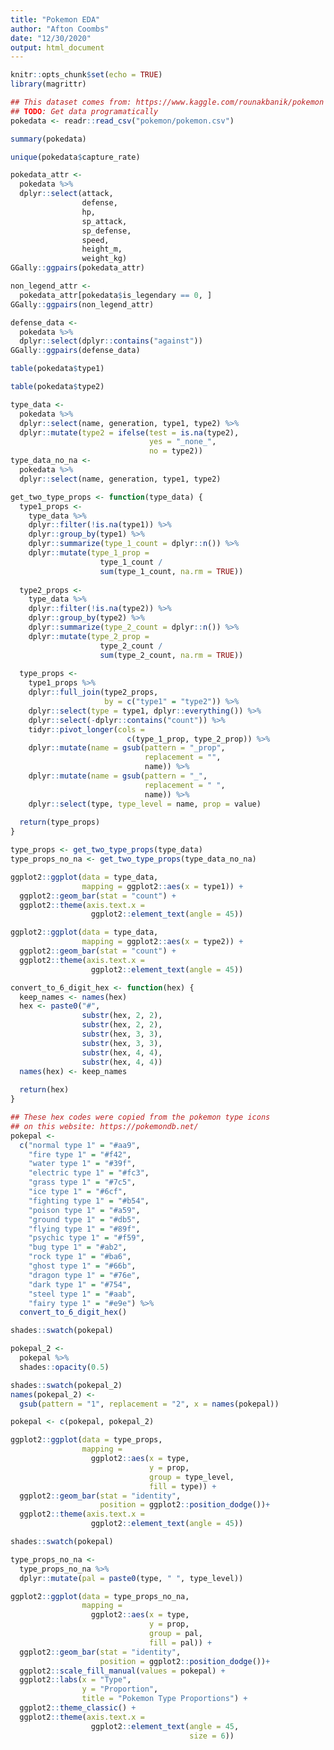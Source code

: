```yaml
---
title: "Pokemon EDA"
author: "Afton Coombs"
date: "12/30/2020"
output: html_document
---
```


```r
knitr::opts_chunk$set(echo = TRUE)
library(magrittr)
```

```r
## This dataset comes from: https://www.kaggle.com/rounakbanik/pokemon
## TODO: Get data programatically
pokedata <- readr::read_csv("pokemon/pokemon.csv")
```

```r
summary(pokedata)
```
```r
unique(pokedata$capture_rate)
```

```r
pokedata_attr <-
  pokedata %>%
  dplyr::select(attack,
                defense,
                hp,
                sp_attack,
                sp_defense,
                speed,
                height_m,
                weight_kg)
GGally::ggpairs(pokedata_attr)
```

```r
non_legend_attr <- 
  pokedata_attr[pokedata$is_legendary == 0, ]
GGally::ggpairs(non_legend_attr)
```
```r
defense_data <-
  pokedata %>%
  dplyr::select(dplyr::contains("against"))
GGally::ggpairs(defense_data)
```

```r
table(pokedata$type1)
```

```r
table(pokedata$type2)
```

```r
type_data <-
  pokedata %>% 
  dplyr::select(name, generation, type1, type2) %>%
  dplyr::mutate(type2 = ifelse(test = is.na(type2),
                               yes = "_none_",
                               no = type2))
type_data_no_na <-
  pokedata %>% 
  dplyr::select(name, generation, type1, type2)

get_two_type_props <- function(type_data) {
  type1_props <-
    type_data %>%
    dplyr::filter(!is.na(type1)) %>%
    dplyr::group_by(type1) %>%
    dplyr::summarize(type_1_count = dplyr::n()) %>%
    dplyr::mutate(type_1_prop = 
                    type_1_count / 
                    sum(type_1_count, na.rm = TRUE))
  
  type2_props <-
    type_data %>%
    dplyr::filter(!is.na(type2)) %>%
    dplyr::group_by(type2) %>%
    dplyr::summarize(type_2_count = dplyr::n()) %>%
    dplyr::mutate(type_2_prop = 
                    type_2_count / 
                    sum(type_2_count, na.rm = TRUE))
  
  type_props <-
    type1_props %>%
    dplyr::full_join(type2_props, 
                     by = c("type1" = "type2")) %>%
    dplyr::select(type = type1, dplyr::everything()) %>%
    dplyr::select(-dplyr::contains("count")) %>%
    tidyr::pivot_longer(cols = 
                          c(type_1_prop, type_2_prop)) %>%
    dplyr::mutate(name = gsub(pattern = "_prop",
                              replacement = "",
                              name)) %>%
    dplyr::mutate(name = gsub(pattern = "_",
                              replacement = " ",
                              name)) %>%
    dplyr::select(type, type_level = name, prop = value)
  
  return(type_props)
}

type_props <- get_two_type_props(type_data)
type_props_no_na <- get_two_type_props(type_data_no_na)
```

```r
ggplot2::ggplot(data = type_data,
                mapping = ggplot2::aes(x = type1)) +
  ggplot2::geom_bar(stat = "count") +
  ggplot2::theme(axis.text.x = 
                  ggplot2::element_text(angle = 45))
```

```r
ggplot2::ggplot(data = type_data,
                mapping = ggplot2::aes(x = type2)) +
  ggplot2::geom_bar(stat = "count") +
  ggplot2::theme(axis.text.x = 
                  ggplot2::element_text(angle = 45))
```
```r
convert_to_6_digit_hex <- function(hex) {
  keep_names <- names(hex)
  hex <- paste0("#",
                substr(hex, 2, 2), 
                substr(hex, 2, 2), 
                substr(hex, 3, 3),
                substr(hex, 3, 3),
                substr(hex, 4, 4),
                substr(hex, 4, 4))
  names(hex) <- keep_names
  
  return(hex)
}

## These hex codes were copied from the pokemon type icons
## on this website: https://pokemondb.net/
pokepal <- 
  c("normal type 1" = "#aa9",
    "fire type 1" = "#f42",
    "water type 1" = "#39f",
    "electric type 1" = "#fc3",
    "grass type 1" = "#7c5",
    "ice type 1" = "#6cf",
    "fighting type 1" = "#b54",
    "poison type 1" = "#a59",
    "ground type 1" = "#db5",
    "flying type 1" = "#89f",
    "psychic type 1" = "#f59",
    "bug type 1" = "#ab2",
    "rock type 1" = "#ba6",
    "ghost type 1" = "#66b",
    "dragon type 1" = "#76e",
    "dark type 1" = "#754",
    "steel type 1" = "#aab",
    "fairy type 1" = "#e9e") %>%
  convert_to_6_digit_hex()

shades::swatch(pokepal)
```

```r
pokepal_2 <- 
  pokepal %>%
  shades::opacity(0.5)

shades::swatch(pokepal_2)
names(pokepal_2) <- 
  gsub(pattern = "1", replacement = "2", x = names(pokepal))

pokepal <- c(pokepal, pokepal_2)
```

```r
ggplot2::ggplot(data = type_props,
                mapping = 
                  ggplot2::aes(x = type,
                               y = prop,
                               group = type_level,
                               fill = type)) + 
  ggplot2::geom_bar(stat = "identity",
                    position = ggplot2::position_dodge())+
  ggplot2::theme(axis.text.x = 
                  ggplot2::element_text(angle = 45))
```
```r
shades::swatch(pokepal)
```

```r
type_props_no_na <-
  type_props_no_na %>%
  dplyr::mutate(pal = paste0(type, " ", type_level))

ggplot2::ggplot(data = type_props_no_na,
                mapping = 
                  ggplot2::aes(x = type,
                               y = prop,
                               group = pal,
                               fill = pal)) + 
  ggplot2::geom_bar(stat = "identity",
                    position = ggplot2::position_dodge())+
  ggplot2::scale_fill_manual(values = pokepal) +
  ggplot2::labs(x = "Type", 
                y = "Proportion",
                title = "Pokemon Type Proportions") +
  ggplot2::theme_classic() +
  ggplot2::theme(axis.text.x = 
                  ggplot2::element_text(angle = 45,
                                        size = 6))
```
